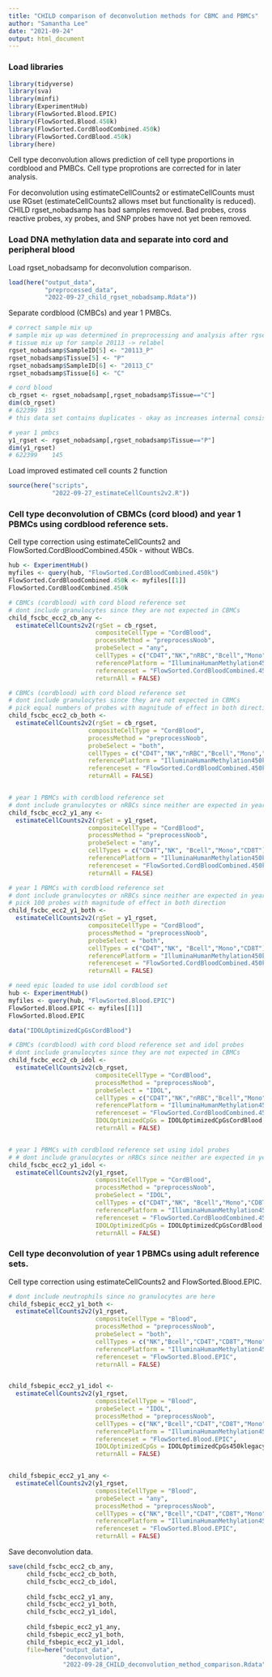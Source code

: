 ```yaml
---
title: "CHILD comparison of deconvolution methods for CBMC and PBMCs"
author: "Samantha Lee"
date: "2021-09-24"
output: html_document
---
```


### Load libraries 

```r
library(tidyverse)
library(sva)
library(minfi)
library(ExperimentHub)
library(FlowSorted.Blood.EPIC)
library(FlowSorted.Blood.450k)
library(FlowSorted.CordBloodCombined.450k)
library(FlowSorted.CordBlood.450k)
library(here)
```

Cell type deconvolution allows prediction of cell type proportions in cordblood and PMBCs. Cell type proprotions are corrected for in later analysis. 

For deconvolution using estimateCellCounts2 or estimateCellCounts must use RGset (estimateCellCounts2 allows mset but functionality is reduced). CHILD rgset_nobadsamp has bad samples removed. Bad probes, cross reactive probes, xy probes, and SNP probes have not yet been removed.  

### Load DNA methylation data and separate into cord and peripheral blood

Load rgset_nobadsamp for deconvolution comparison.  
```r
load(here("output_data", 
          "preprocessed_data", 
          "2022-09-27_child_rgset_nobadsamp.Rdata"))
```

Separate cordblood (CMBCs) and year 1 PMBCs.
```r
# correct sample mix up 
# sample mix up was determined in preprocessing and analysis after rgset_nobadsamp was generated
# tissue mix up for sample 20113 -> relabel
rgset_nobadsamp$SampleID[5] <- "20113_P"
rgset_nobadsamp$Tissue[5] <- "P"
rgset_nobadsamp$SampleID[6] <- "20113_C"
rgset_nobadsamp$Tissue[6] <- "C"

# cord blood 
cb_rgset <- rgset_nobadsamp[,rgset_nobadsamp$Tissue=="C"]
dim(cb_rgset) 
# 622399  153 
# this data set contains duplicates - okay as increases internal consistency 

# year 1 pmbcs
y1_rgset <- rgset_nobadsamp[,rgset_nobadsamp$Tissue=="P"]
dim(y1_rgset) 
# 622399    145
```


Load improved estimated cell counts 2 function
```r
source(here("scripts",
            "2022-09-27_estimateCellCounts2v2.R"))
```

###  Cell type deconvolution of CBMCs (cord blood) and year 1 PBMCs using cordblood reference sets. 

Cell type correction using estimateCellCounts2 and FlowSorted.CordBloodCombined.450k - without WBCs.  
```r
hub <- ExperimentHub()
myfiles <- query(hub, "FlowSorted.CordBloodCombined.450k")
FlowSorted.CordBloodCombined.450k <- myfiles[[1]]
FlowSorted.CordBloodCombined.450k

# CBMCs (cordblood) with cord blood reference set 
# dont include granulocytes since they are not expected in CBMCs
child_fscbc_ecc2_cb_any <- 
  estimateCellCounts2v2(rgSet = cb_rgset, 
                        compositeCellType = "CordBlood",
                        processMethod = "preprocessNoob",
                        probeSelect = "any",
                        cellTypes = c("CD4T","NK","nRBC","Bcell","Mono","CD8T"), 
                        referencePlatform = "IlluminaHumanMethylation450k",
                        referenceset = "FlowSorted.CordBloodCombined.450k",
                        returnAll = FALSE) 

# CBMCs (cordblood) with cord blood reference set 
# dont include granulocytes since they are not expected in CBMCs
# pick equal numbers of probes with magnitude of effect in both directions
child_fscbc_ecc2_cb_both <- 
  estimateCellCounts2v2(rgSet = cb_rgset, 
                      compositeCellType = "CordBlood",
                      processMethod = "preprocessNoob",
                      probeSelect = "both",
                      cellTypes = c("CD4T","NK","nRBC","Bcell","Mono","CD8T"), 
                      referencePlatform = "IlluminaHumanMethylation450k",
                      referenceset = "FlowSorted.CordBloodCombined.450k",
                      returnAll = FALSE) 


# year 1 PBMCs with cordblood reference set
# dont include granulocytes or nRBCs since neither are expected in year 1 PBMCs
child_fscbc_ecc2_y1_any <- 
  estimateCellCounts2v2(rgSet = y1_rgset, 
                      compositeCellType = "CordBlood",
                      processMethod = "preprocessNoob",
                      probeSelect = "any",
                      cellTypes = c("CD4T","NK", "Bcell","Mono","CD8T"), 
                      referencePlatform = "IlluminaHumanMethylation450k",
                      referenceset = "FlowSorted.CordBloodCombined.450k",
                      returnAll = FALSE) 

# year 1 PBMCs with cordblood reference set
# dont include granulocytes or nRBCs since neither are expected in year 1 PBMCs
# pick 100 probes with magnitude of effect in both direction
child_fscbc_ecc2_y1_both <- 
  estimateCellCounts2v2(rgSet = y1_rgset, 
                      compositeCellType = "CordBlood",
                      processMethod = "preprocessNoob",
                      probeSelect = "both",
                      cellTypes = c("CD4T","NK", "Bcell","Mono","CD8T"), 
                      referencePlatform = "IlluminaHumanMethylation450k",
                      referenceset = "FlowSorted.CordBloodCombined.450k",
                      returnAll = FALSE) 
```

```r
# need epic loaded to use idol cordblood set
hub <- ExperimentHub()
myfiles <- query(hub, "FlowSorted.Blood.EPIC")
FlowSorted.Blood.EPIC <- myfiles[[1]]
FlowSorted.Blood.EPIC

data("IDOLOptimizedCpGsCordBlood")

# CBMCs (cordblood) with cord blood reference set and idol probes
# dont include granulocytes since they are not expected in CBMCs
child_fscbc_ecc2_cb_idol <-
  estimateCellCounts2v2(cb_rgset, 
                        compositeCellType = "CordBlood",
                        processMethod = "preprocessNoob",
                        probeSelect = "IDOL",
                        cellTypes = c("CD4T","NK","nRBC","Bcell","Mono","CD8T"), 
                        referencePlatform = "IlluminaHumanMethylation450k",
                        referenceset = "FlowSorted.CordBloodCombined.450k",
                        IDOLOptimizedCpGs = IDOLOptimizedCpGsCordBlood, 
                        returnAll = FALSE) 


# year 1 PBMCs with cordblood reference set using idol probes
# # dont include granulocytes or nRBCs since neither are expected in year 1 PBMCs
child_fscbc_ecc2_y1_idol <-
  estimateCellCounts2v2(y1_rgset, 
                        compositeCellType = "CordBlood",
                        processMethod = "preprocessNoob",
                        probeSelect = "IDOL",
                        cellTypes = c("CD4T","NK", "Bcell","Mono","CD8T"), 
                        referencePlatform = "IlluminaHumanMethylation450k",
                        referenceset = "FlowSorted.CordBloodCombined.450k",
                        IDOLOptimizedCpGs = IDOLOptimizedCpGsCordBlood, 
                        returnAll = FALSE) 

```


###  Cell type deconvolution of year 1 PBMCs using adult reference sets. 

Cell type correction using estimateCellCounts2 and FlowSorted.Blood.EPIC.  
```r
# dont include neutrophils since no granulocytes are here
child_fsbepic_ecc2_y1_both <-
  estimateCellCounts2v2(y1_rgset, 
                        compositeCellType = "Blood",
                        processMethod = "preprocessNoob",
                        probeSelect = "both",
                        cellTypes = c("NK","Bcell","CD4T","CD8T","Mono"), 
                        referencePlatform = "IlluminaHumanMethylation450k",
                        referenceset = "FlowSorted.Blood.EPIC",
                        returnAll = FALSE) 


child_fsbepic_ecc2_y1_idol <-
  estimateCellCounts2v2(y1_rgset, 
                        compositeCellType = "Blood",
                        probeSelect = "IDOL",
                        processMethod = "preprocessNoob",
                        cellTypes = c("NK","Bcell","CD4T","CD8T","Mono"), 
                        referencePlatform = "IlluminaHumanMethylation450k",
                        referenceset = "FlowSorted.Blood.EPIC",
                        IDOLOptimizedCpGs = IDOLOptimizedCpGs450klegacy, 
                        returnAll = FALSE) 


child_fsbepic_ecc2_y1_any <-
  estimateCellCounts2v2(y1_rgset, 
                        compositeCellType = "Blood",
                        probeSelect = "any",
                        processMethod = "preprocessNoob",
                        cellTypes = c("NK","Bcell","CD4T","CD8T","Mono"), 
                        referencePlatform = "IlluminaHumanMethylation450k",
                        referenceset = "FlowSorted.Blood.EPIC",
                        returnAll = FALSE) 
```


Save deconvolution data.    
```r
save(child_fscbc_ecc2_cb_any,
     child_fscbc_ecc2_cb_both,
     child_fscbc_ecc2_cb_idol,
     
     child_fscbc_ecc2_y1_any,
     child_fscbc_ecc2_y1_both,
     child_fscbc_ecc2_y1_idol,
     
     child_fsbepic_ecc2_y1_any,
     child_fsbepic_ecc2_y1_both,
     child_fsbepic_ecc2_y1_idol,
     file=here("output_data", 
               "deconvolution", 
               "2022-09-28_CHILD_deconvolution_method_comparison.Rdata"))
```




